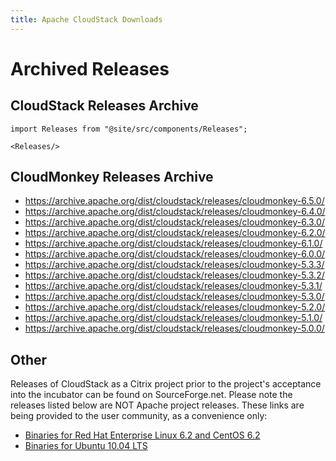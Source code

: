 ```yaml
---
title: Apache CloudStack Downloads
---
```


# Archived Releases

## CloudStack Releases Archive

````mdx-code-block
import Releases from "@site/src/components/Releases";

<Releases/>
````

## CloudMonkey Releases Archive

- https://archive.apache.org/dist/cloudstack/releases/cloudmonkey-6.5.0/
- https://archive.apache.org/dist/cloudstack/releases/cloudmonkey-6.4.0/
- https://archive.apache.org/dist/cloudstack/releases/cloudmonkey-6.3.0/
- https://archive.apache.org/dist/cloudstack/releases/cloudmonkey-6.2.0/
- https://archive.apache.org/dist/cloudstack/releases/cloudmonkey-6.1.0/
- https://archive.apache.org/dist/cloudstack/releases/cloudmonkey-6.0.0/
- https://archive.apache.org/dist/cloudstack/releases/cloudmonkey-5.3.3/
- https://archive.apache.org/dist/cloudstack/releases/cloudmonkey-5.3.2/
- https://archive.apache.org/dist/cloudstack/releases/cloudmonkey-5.3.1/
- https://archive.apache.org/dist/cloudstack/releases/cloudmonkey-5.3.0/
- https://archive.apache.org/dist/cloudstack/releases/cloudmonkey-5.2.0/
- https://archive.apache.org/dist/cloudstack/releases/cloudmonkey-5.1.0/
- https://archive.apache.org/dist/cloudstack/releases/cloudmonkey-5.0.0/

## Other

Releases of CloudStack as a Citrix project prior to the project's acceptance
into the incubator can be found on SourceForge.net. Please note the releases
listed below are NOT Apache project releases. These
links are being provided to the user community, as a convenience only:

- [Binaries for Red Hat Enterprise Linux 6.2 and CentOS 6.2](http://sourceforge.net/projects/cloudstack/files/CloudStack%20Acton/3.0.2/CloudStack-oss-3.0.2-1-rhel6.2.tar.gz/download)
- [Binaries for Ubuntu 10.04 LTS](http://sourceforge.net/projects/cloudstack/files/CloudStack%20Acton/3.0.2/CloudStack-oss-3.0.2-1-ubuntu10.04.tar.gz/download)
